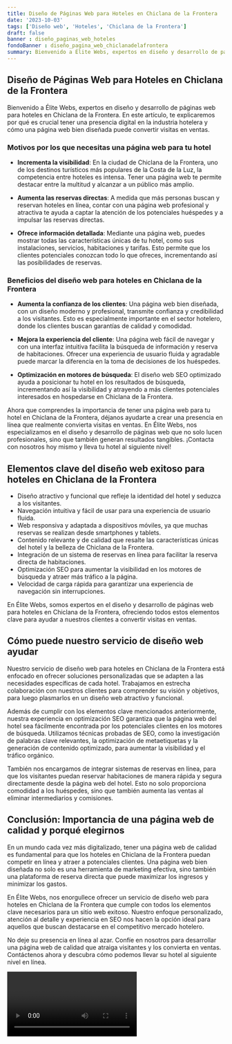 ```yaml
---
title: Diseño de Páginas Web para Hoteles en Chiclana de la Frontera
date: '2023-10-03'
tags: ['Diseño web', 'Hoteles', 'Chiclana de la Frontera']
draft: false
banner : diseño_paginas_web_hoteles
fondoBanner : diseño_pagina_web_chiclanadelafrontera
summary: Bienvenido a Élite Webs, expertos en diseño y desarrollo de páginas web para hoteles en Chiclana de la Frontera. En este artículo, te explicaremos por qué es crucial tener una presencia digital en la industria hotelera y cómo una página web bien diseñada puede convertir visitas en ventas.
---
```


## Diseño de Páginas Web para Hoteles en Chiclana de la Frontera

Bienvenido a Élite Webs, expertos en diseño y desarrollo de páginas web para hoteles en Chiclana de la Frontera. En este artículo, te explicaremos por qué es crucial tener una presencia digital en la industria hotelera y cómo una página web bien diseñada puede convertir visitas en ventas.

### Motivos por los que necesitas una página web para tu hotel

- **Incrementa la visibilidad**: En la ciudad de Chiclana de la Frontera, uno de los destinos turísticos más populares de la Costa de la Luz, la competencia entre hoteles es intensa. Tener una página web te permite destacar entre la multitud y alcanzar a un público más amplio.

- **Aumenta las reservas directas**: A medida que más personas buscan y reservan hoteles en línea, contar con una página web profesional y atractiva te ayuda a captar la atención de los potenciales huéspedes y a impulsar las reservas directas.

- **Ofrece información detallada**: Mediante una página web, puedes mostrar todas las características únicas de tu hotel, como sus instalaciones, servicios, habitaciones y tarifas. Esto permite que los clientes potenciales conozcan todo lo que ofreces, incrementando así las posibilidades de reservas.

### Beneficios del diseño web para hoteles en Chiclana de la Frontera

- **Aumenta la confianza de los clientes**: Una página web bien diseñada, con un diseño moderno y profesional, transmite confianza y credibilidad a los visitantes. Esto es especialmente importante en el sector hotelero, donde los clientes buscan garantías de calidad y comodidad.

- **Mejora la experiencia del cliente**: Una página web fácil de navegar y con una interfaz intuitiva facilita la búsqueda de información y reserva de habitaciones. Ofrecer una experiencia de usuario fluida y agradable puede marcar la diferencia en la toma de decisiones de los huéspedes.

- **Optimización en motores de búsqueda**: El diseño web SEO optimizado ayuda a posicionar tu hotel en los resultados de búsqueda, incrementando así la visibilidad y atrayendo a más clientes potenciales interesados en hospedarse en Chiclana de la Frontera.

Ahora que comprendes la importancia de tener una página web para tu hotel en Chiclana de la Frontera, déjanos ayudarte a crear una presencia en línea que realmente convierta visitas en ventas. En Élite Webs, nos especializamos en el diseño y desarrollo de páginas web que no solo lucen profesionales, sino que también generan resultados tangibles. ¡Contacta con nosotros hoy mismo y lleva tu hotel al siguiente nivel!

<GifSeo />

<Cta />

## Elementos clave del diseño web exitoso para hoteles en Chiclana de la Frontera

- Diseño atractivo y funcional que refleje la identidad del hotel y seduzca a los visitantes.
- Navegación intuitiva y fácil de usar para una experiencia de usuario fluida.
- Web responsiva y adaptada a dispositivos móviles, ya que muchas reservas se realizan desde smartphones y tablets.
- Contenido relevante y de calidad que resalte las características únicas del hotel y la belleza de Chiclana de la Frontera.
- Integración de un sistema de reservas en línea para facilitar la reserva directa de habitaciones.
- Optimización SEO para aumentar la visibilidad en los motores de búsqueda y atraer más tráfico a la página.
- Velocidad de carga rápida para garantizar una experiencia de navegación sin interrupciones.

En Élite Webs, somos expertos en el diseño y desarrollo de páginas web para hoteles en Chiclana de la Frontera, ofreciendo todos estos elementos clave para ayudar a nuestros clientes a convertir visitas en ventas.

## Cómo puede nuestro servicio de diseño web ayudar

Nuestro servicio de diseño web para hoteles en Chiclana de la Frontera está enfocado en ofrecer soluciones personalizadas que se adapten a las necesidades específicas de cada hotel. Trabajamos en estrecha colaboración con nuestros clientes para comprender su visión y objetivos, para luego plasmarlos en un diseño web atractivo y funcional.

Además de cumplir con los elementos clave mencionados anteriormente, nuestra experiencia en optimización SEO garantiza que la página web del hotel sea fácilmente encontrada por los potenciales clientes en los motores de búsqueda. Utilizamos técnicas probadas de SEO, como la investigación de palabras clave relevantes, la optimización de metaetiquetas y la generación de contenido optimizado, para aumentar la visibilidad y el tráfico orgánico.

También nos encargamos de integrar sistemas de reservas en línea, para que los visitantes puedan reservar habitaciones de manera rápida y segura directamente desde la página web del hotel. Esto no solo proporciona comodidad a los huéspedes, sino que también aumenta las ventas al eliminar intermediarios y comisiones.

## Conclusión: Importancia de una página web de calidad y porqué elegirnos

En un mundo cada vez más digitalizado, tener una página web de calidad es fundamental para que los hoteles en Chiclana de la Frontera puedan competir en línea y atraer a potenciales clientes. Una página web bien diseñada no solo es una herramienta de marketing efectiva, sino también una plataforma de reserva directa que puede maximizar los ingresos y minimizar los gastos.

En Élite Webs, nos enorgullece ofrecer un servicio de diseño web para hoteles en Chiclana de la Frontera que cumple con todos los elementos clave necesarios para un sitio web exitoso. Nuestro enfoque personalizado, atención al detalle y experiencia en SEO nos hacen la opción ideal para aquellos que buscan destacarse en el competitivo mercado hotelero.

No deje su presencia en línea al azar. Confíe en nosotros para desarrollar una página web de calidad que atraiga visitantes y los convierta en ventas. Contáctenos ahora y descubra cómo podemos llevar su hotel al siguiente nivel en línea.

<Video />

<CtaBot job='Hoteles' city='Chiclana de la Frontera'/>

<Gmaps query='Chiclana de la Frontera+españa+maps' />